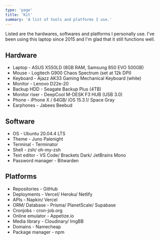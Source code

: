 ```yaml
---
type: 'page'
title: 'Kit'
summary: 'A list of tools and platforms I use.'
---
```


Listed are the hardwares, softwares and platforms I personally use. I've been using this laptop since 2015 and I'm glad that it still functions well.

## Hardware

- Laptop - ASUS X550LD (8GB RAM, Samsung 850 EVO 500GB)
- Mouse - Logitech G900 Chaos Spectrum (set at 12k DPI)
- Keyboard - Ajazz AK33 Gaming Mechanical Keyboard (white)
- Monitor - Lenovo D22e-20
- Backup HDD - Seagate Backup Plus (4TB)
- Monitor riser - DeepCool M-DESK F3 HUB (USB 3.0)
- Phone - iPhone X / 64GB/ iOS 15.3.1/ Space Gray
- Earphones - Jabees Beebud

## Software

- OS - Ubuntu 20.04.4 LTS
- Theme - Juno Palenight
- Terminal - Terminator
- Shell - zsh/ oh-my-zsh
- Text editor - VS Code/ Brackets Dark/ JetBrains Mono
- Password manager - Bitwarden

## Platforms

- Repositories - GitHub
- Deployments - Vercel/ Heroku/ Netlify
- APIs - Napkin/ Vercel
- ORM/ Database - Prisma/ PlanetScale/ Supabase
- Cronjobs - cron-job.org
- Online emulator - Appetize.io
- Media library - Cloudinary/ ImgBB
- Domains - Namecheap
- Package manager - npm
